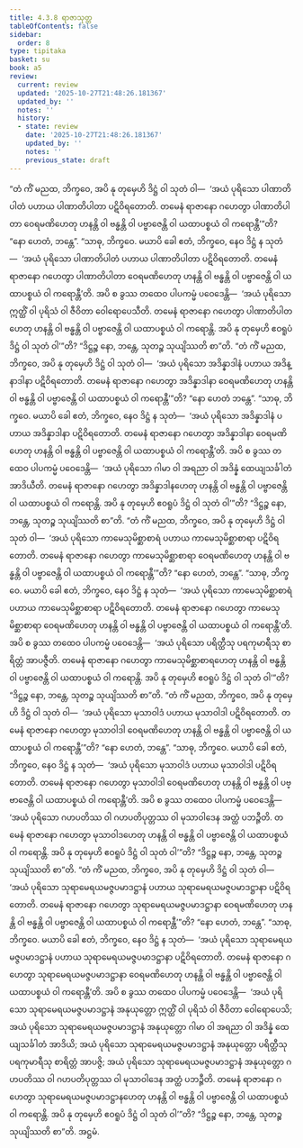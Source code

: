 ```yaml
---
title: 4.3.8 ရာဇာသုတ္တ
tableOfContents: false
sidebar:
  order: 8
type: tipitaka
basket: su
book: a5
review:
  current: review
  updated: '2025-10-27T21:48:26.181367'
  updated_by: ''
  notes: ''
  history:
  - state: review
    date: '2025-10-27T21:48:26.181367'
    updated_by: ''
    notes: ''
    previous_state: draft
---
```



<ReviewStatus review={frontmatter.review} showDetails={true} />

<HypothesisAnnotation frontmatter={frontmatter} />

<DynamicBreadcrumb />

<Division number="178" book="a5" e="ch" v="16" p="183">

<Paragraph number="1030" book="a5">
“တံ ကိံ မညထ, ဘိက္ခဝေ, အပိ နု တုမှေဟိ ဒိဋ္ဌံ ဝါ သုတံ ဝါ—  ‘အယံ ပုရိသော ပါဏာတိပါတံ ပဟာယ ပါဏာတိပါတာ ပဋိဝိရတောတိ. တမေနံ ရာဇာနော ဂဟေတွာ ပါဏာတိပါတာ ဝေရမဏိဟေတု ဟနန္တိ ဝါ ဗန္ဓန္တိ ဝါ ပဗ္ဗာဇေန္တိ ဝါ ယထာပစ္စယံ ဝါ ကရောန္တီ’”တိ? “နော ဟေတံ, ဘန္တေ”. “သာဓု, ဘိက္ခဝေ. မယာပိ ခေါ ဧတံ, ဘိက္ခဝေ, နေဝ ဒိဋ္ဌံ န သုတံ—  ‘အယံ ပုရိသော ပါဏာတိပါတံ ပဟာယ ပါဏာတိပါတာ ပဋိဝိရတောတိ. တမေနံ ရာဇာနော ဂဟေတွာ ပါဏာတိပါတာ ဝေရမဏိဟေတု ဟနန္တိ ဝါ ဗန္ဓန္တိ ဝါ ပဗ္ဗာဇေန္တိ ဝါ ယထာပစ္စယံ ဝါ ကရောန္တီ’တိ. အပိ စ ခွဿ တထေဝ ပါပကမ္မံ ပဝေဒေန္တိ—  ‘အယံ ပုရိသော ဣတ္ထိံ ဝါ ပုရိသံ ဝါ ဇီဝိတာ ဝေါရောပေသီတိ. တမေနံ ရာဇာနော ဂဟေတွာ ပါဏာတိပါတဟေတု ဟနန္တိ ဝါ ဗန္ဓန္တိ ဝါ ပဗ္ဗာဇေန္တိ ဝါ ယထာပစ္စယံ ဝါ ကရောန္တိ. အပိ နု တုမှေဟိ ဧဝရူပံ ဒိဋ္ဌံ ဝါ သုတံ ဝါ’”တိ? “ဒိဋ္ဌဉ္စ နော, ဘန္တေ, သုတဉ္စ သုယျိဿတိ စာ”တိ.
</Paragraph>

<Paragraph number="1031" book="a5">
“တံ ကိံ မညထ, ဘိက္ခဝေ, အပိ နု တုမှေဟိ ဒိဋ္ဌံ ဝါ သုတံ ဝါ—  ‘အယံ ပုရိသော အဒိန္နာဒါနံ ပဟာယ အဒိန္နာဒါနာ ပဋိဝိရတောတိ. တမေနံ ရာဇာနော ဂဟေတွာ အဒိန္နာဒါနာ ဝေရမဏိဟေတု ဟနန္တိ ဝါ ဗန္ဓန္တိ ဝါ ပဗ္ဗာဇေန္တိ ဝါ ယထာပစ္စယံ ဝါ ကရောန္တီ’”တိ? “နော ဟေတံ ဘန္တေ”. “သာဓု, ဘိက္ခဝေ. မယာပိ ခေါ ဧတံ, ဘိက္ခဝေ, နေဝ ဒိဋ္ဌံ န သုတံ—  ‘အယံ ပုရိသော အဒိန္နာဒါနံ ပဟာယ အဒိန္နာဒါနာ ပဋိဝိရတောတိ. တမေနံ ရာဇာနော ဂဟေတွာ အဒိန္နာဒါနာ ဝေရမဏိဟေတု ဟနန္တိ ဝါ ဗန္ဓန္တိ ဝါ ပဗ္ဗာဇေန္တိ ဝါ ယထာပစ္စယံ ဝါ ကရောန္တီ’တိ. အပိ စ ခွဿ တထေဝ ပါပကမ္မံ ပဝေဒေန္တိ—  ‘အယံ ပုရိသော ဂါမာ ဝါ အရညာ ဝါ အဒိန္နံ ထေယျသင်္ခါတံ အာဒိယီတိ. တမေနံ ရာဇာနော ဂဟေတွာ အဒိန္နာဒါနဟေတု ဟနန္တိ ဝါ ဗန္ဓန္တိ ဝါ ပဗ္ဗာဇေန္တိ ဝါ ယထာပစ္စယံ ဝါ ကရောန္တိ. အပိ နု တုမှေဟိ ဧဝရူပံ ဒိဋ္ဌံ ဝါ သုတံ ဝါ’”တိ? “ဒိဋ္ဌဉ္စ နော, ဘန္တေ, သုတဉ္စ သုယျိဿတိ စာ”တိ.
</Paragraph>

<Paragraph number="1032" book="a5">
“တံ ကိံ မညထ, ဘိက္ခဝေ, အပိ နု တုမှေဟိ ဒိဋ္ဌံ ဝါ သုတံ ဝါ—  ‘အယံ ပုရိသော ကာမေသုမိစ္ဆာစာရံ ပဟာယ ကာမေသုမိစ္ဆာစာရာ ပဋိဝိရတောတိ. တမေနံ ရာဇာနော ဂဟေတွာ ကာမေသုမိစ္ဆာစာရာ ဝေရမဏိဟေတု ဟနန္တိ ဝါ ဗန္ဓန္တိ ဝါ ပဗ္ဗာဇေန္တိ ဝါ ယထာပစ္စယံ ဝါ ကရောန္တီ’”တိ? “နော ဟေတံ, ဘန္တေ”. “သာဓု, ဘိက္ခဝေ. မယာပိ ခေါ ဧတံ, ဘိက္ခဝေ, နေဝ ဒိဋ္ဌံ န သုတံ—  ‘အယံ ပုရိသော ကာမေသုမိစ္ဆာစာရံ ပဟာယ ကာမေသုမိစ္ဆာစာရာ ပဋိဝိရတောတိ. တမေနံ ရာဇာနော ဂဟေတွာ ကာမေသုမိစ္ဆာစာရာ ဝေရမဏိဟေတု ဟနန္တိ ဝါ ဗန္ဓန္တိ ဝါ ပဗ္ဗာဇေန္တိ ဝါ ယထာပစ္စယံ ဝါ ကရောန္တီ’တိ. အပိ စ ခွဿ တထေဝ ပါပကမ္မံ ပဝေဒေန္တိ—  ‘အယံ ပုရိသော ပရိတ္ထီသု ပရကုမာရီသု စာရိတ္တံ အာပဇ္ဇီတိ. တမေနံ ရာဇာနော ဂဟေတွာ ကာမေသုမိစ္ဆာစာရဟေတု ဟနန္တိ ဝါ ဗန္ဓန္တိ ဝါ ပဗ္ဗာဇေန္တိ ဝါ ယထာပစ္စယံ ဝါ ကရောန္တိ. အပိ နု တုမှေဟိ ဧဝရူပံ ဒိဋ္ဌံ ဝါ သုတံ ဝါ’”တိ? “ဒိဋ္ဌဉ္စ နော, ဘန္တေ, သုတဉ္စ သုယျိဿတိ စာ”တိ.
</Paragraph>

<Paragraph number="1033" book="a5">
“တံ ကိံ မညထ, ဘိက္ခဝေ, အပိ နု တုမှေဟိ ဒိဋ္ဌံ ဝါ သုတံ ဝါ—  ‘အယံ ပုရိသော မုသာဝါဒံ ပဟာယ မုသာဝါဒါ ပဋိဝိရတောတိ. တမေနံ ရာဇာနော ဂဟေတွာ မုသာဝါဒါ ဝေရမဏိဟေတု ဟနန္တိ ဝါ ဗန္ဓန္တိ ဝါ ပဗ္ဗာဇေန္တိ ဝါ ယထာပစ္စယံ ဝါ ကရောန္တီ’”တိ? “နော ဟေတံ, ဘန္တေ”. “သာဓု, ဘိက္ခဝေ. မယာပိ ခေါ ဧတံ, ဘိက္ခဝေ, နေဝ ဒိဋ္ဌံ န သုတံ—  ‘အယံ ပုရိသော မုသာဝါဒံ ပဟာယ မုသာဝါဒါ ပဋိဝိရတောတိ. တမေနံ ရာဇာနော ဂဟေတွာ မုသာဝါဒါ ဝေရမဏိဟေတု ဟနန္တိ ဝါ ဗန္ဓန္တိ ဝါ ပဗ္ဗာဇေန္တိ ဝါ ယထာပစ္စယံ ဝါ ကရောန္တီ’တိ. အပိ စ ခွဿ တထေဝ ပါပကမ္မံ ပဝေဒေန္တိ—  ‘အယံ ပုရိသော ဂဟပတိဿ ဝါ ဂဟပတိပုတ္တဿ ဝါ မုသာဝါဒေန အတ္ထံ ပဘဉ္ဇီတိ. တမေနံ ရာဇာနော ဂဟေတွာ မုသာဝါဒဟေတု ဟနန္တိ ဝါ ဗန္ဓန္တိ ဝါ ပဗ္ဗာဇေန္တိ ဝါ ယထာပစ္စယံ ဝါ ကရောန္တိ. အပိ နု တုမှေဟိ ဧဝရူပံ ဒိဋ္ဌံ ဝါ သုတံ ဝါ’”တိ? “ဒိဋ္ဌဉ္စ နော, ဘန္တေ, သုတဉ္စ သုယျိဿတိ စာ”တိ.
</Paragraph>

<Paragraph number="1034" book="a5">
“တံ ကိံ မညထ, ဘိက္ခဝေ, အပိ နု တုမှေဟိ ဒိဋ္ဌံ ဝါ သုတံ ဝါ—  ‘အယံ ပုရိသော သုရာမေရယမဇ္ဇပမာဒဋ္ဌာနံ ပဟာယ သုရာမေရယမဇ္ဇပမာဒဋ္ဌာနာ ပဋိဝိရတောတိ. တမေနံ ရာဇာနော ဂဟေတွာ သုရာမေရယမဇ္ဇပမာဒဋ္ဌာနာ ဝေရမဏိဟေတု ဟနန္တိ ဝါ ဗန္ဓန္တိ ဝါ ပဗ္ဗာဇေန္တိ ဝါ ယထာပစ္စယံ ဝါ ကရောန္တီ’”တိ? “နော ဟေတံ, ဘန္တေ”. “သာဓု, ဘိက္ခဝေ. မယာပိ ခေါ ဧတံ, ဘိက္ခဝေ, နေဝ ဒိဋ္ဌံ န သုတံ—  ‘အယံ ပုရိသော သုရာမေရယမဇ္ဇပမာဒဋ္ဌာနံ ပဟာယ သုရာမေရယမဇ္ဇပမာဒဋ္ဌာနာ ပဋိဝိရတောတိ. တမေနံ ရာဇာနော ဂဟေတွာ သုရာမေရယမဇ္ဇပမာဒဋ္ဌာနာ ဝေရမဏိဟေတု ဟနန္တိ ဝါ ဗန္ဓန္တိ ဝါ ပဗ္ဗာဇေန္တိ ဝါ ယထာပစ္စယံ ဝါ ကရောန္တီ’တိ. အပိ စ ခွဿ တထေဝ ပါပကမ္မံ ပဝေဒေန္တိ—  ‘အယံ ပုရိသော သုရာမေရယမဇ္ဇပမာဒဋ္ဌာနံ အနုယုတ္တော ဣတ္ထိံ ဝါ ပုရိသံ ဝါ ဇီဝိတာ ဝေါရောပေသိ; အယံ ပုရိသော သုရာမေရယမဇ္ဇပမာဒဋ္ဌာနံ အနုယုတ္တော ဂါမာ ဝါ အရညာ ဝါ အဒိန္နံ ထေယျသင်္ခါတံ အာဒိယိ; အယံ ပုရိသော သုရာမေရယမဇ္ဇပမာဒဋ္ဌာနံ အနုယုတ္တော ပရိတ္ထီသု ပရကုမာရီသု စာရိတ္တံ အာပဇ္ဇိ; အယံ ပုရိသော သုရာမေရယမဇ္ဇပမာဒဋ္ဌာနံ အနုယုတ္တော ဂဟပတိဿ ဝါ ဂဟပတိပုတ္တဿ ဝါ မုသာဝါဒေန အတ္ထံ ပဘဉ္ဇီတိ. တမေနံ ရာဇာနော ဂဟေတွာ သုရာမေရယမဇ္ဇပမာဒဋ္ဌာနဟေတု ဟနန္တိ ဝါ ဗန္ဓန္တိ ဝါ ပဗ္ဗာဇေန္တိ ဝါ ယထာပစ္စယံ ဝါ ကရောန္တိ. အပိ နု တုမှေဟိ ဧဝရူပံ ဒိဋ္ဌံ ဝါ သုတံ ဝါ’”တိ? “ဒိဋ္ဌဉ္စ နော, ဘန္တေ, သုတဉ္စ သုယျိဿတိ စာ”တိ.

</Paragraph>
</Division>

<Paragraph number="1035" type="center" book="a5">
အဋ္ဌမံ.
</Paragraph>